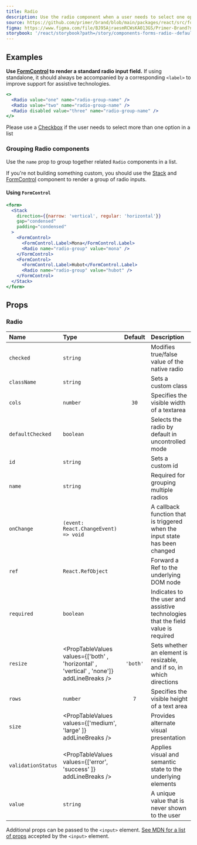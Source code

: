 ```yaml
---
title: Radio
description: Use the radio component when a user needs to select one option from a list.
source: https://github.com/primer/brand/blob/main/packages/react/src/forms/Radio/Radio.tsx
figma: https://www.figma.com/file/BJ95AjraesmRCWsKA013GS/Primer-Brand?node-id=3063%3A30198&t=QKh20cPDVIFtBCHj-0
storybook: '/react/storybook?path=/story/components-forms-radio--default'
---
```



## Examples

<Note variant="warning">

**Use [FormControl](./FormControl) to render a standard radio input field.** If using standalone, it should always be accompanied by a corresponding `<label>` to improve support for assistive technologies.

</Note>

```jsx live
<>
  <Radio value="one" name="radio-group-name" />
  <Radio value="two" name="radio-group-name" />
  <Radio disabled value="three" name="radio-group-name" />
</>
```

<Note>

Please use a [Checkbox](./Checkbox) if the user needs to select more than one option in a list

</Note>

### Grouping Radio components

Use the `name` prop to group together related `Radio` components in a list.

If you're not building something custom, you should use the [Stack](./Stack) and [FormControl](./FormControl) component to render a group of radio inputs.

#### Using `FormControl`

```jsx live
<form>
  <Stack
    direction={{narrow: 'vertical', regular: 'horizontal'}}
    gap="condensed"
    padding="condensed"
  >
    <FormControl>
      <FormControl.Label>Mona</FormControl.Label>
      <Radio name="radio-group" value="mona" />
    </FormControl>
    <FormControl>
      <FormControl.Label>Hubot</FormControl.Label>
      <Radio name="radio-group" value="hubot" />
    </FormControl>
  </Stack>
</form>
```

## Props

### Radio

| Name               | Type                                                                                     | Default  | Description                                                                       |
| :----------------- | :--------------------------------------------------------------------------------------- | :------: | :-------------------------------------------------------------------------------- |
| `checked`          | `string`                                                                                 |          | Modifies true/false value of the native radio                                     |
| `className`        | `string`                                                                                 |          | Sets a custom class                                                               |
| `cols`             | `number`                                                                                 |   `30`   | Specifies the visible width of a textarea                                         |
| `defaultChecked`   | `boolean`                                                                                |          | Selects the radio by default in uncontrolled mode                                 |
| `id`               | `string`                                                                                 |          | Sets a custom id                                                                  |
| `name`             | `string`                                                                                 |          | Required for grouping multiple radios                                             |
| `onChange`         | `(event: React.ChangeEvent) => void`                                                     |          | A callback function that is triggered when the input state has been changed       |
| `ref`              | `React.RefObject`                                                                        |          | Forward a Ref to the underlying DOM node                                          |
| `required`         | `boolean`                                                                                |          | Indicates to the user and assistive technologies that the field value is required |
| `resize`           | <PropTableValues values={['both' , 'horizontal' , 'vertical' , 'none']} addLineBreaks /> | `'both'` | Sets whether an element is resizable, and if so, in which directions              |
| `rows`             | `number`                                                                                 |   `7`    | Specifies the visible height of a text area                                       |
| `size`             | <PropTableValues values={['medium', 'large' ]} addLineBreaks />                          |          | Provides alternate visual presentation                                            |
| `validationStatus` | <PropTableValues values={['error', 'success' ]} addLineBreaks />                         |          | Applies visual and semantic state to the underlying elements                      |
| `value`            | `string`                                                                                 |          | A unique value that is never shown to the user                                    |

Additional props can be passed to the `<input>` element. [See MDN for a list of props](https://developer.mozilla.org/en-US/docs/Web/HTML/Element/input) accepted by the `<input>` element.
